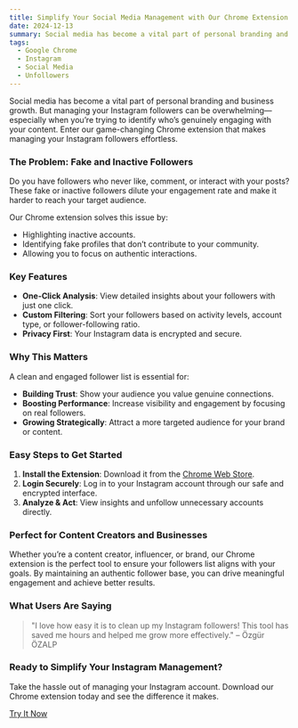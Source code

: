 ```yaml
---
title: Simplify Your Social Media Management with Our Chrome Extension - Unfolks
date: 2024-12-13
summary: Social media has become a vital part of personal branding and business growth. But managing your Instagram followers can be overwhelming—especially when you’re trying to identify who’s genuinely engaging with your content. Enter our game-changing Chrome extension that makes managing your Instagram followers effortless.
tags:
  - Google Chrome
  - Instagram
  - Social Media
  - Unfollowers
---
```


Social media has become a vital part of personal branding and business growth. But managing your Instagram followers can be overwhelming—especially when you’re trying to identify who’s genuinely engaging with your content. Enter our game-changing Chrome extension that makes managing your Instagram followers effortless.

### The Problem: Fake and Inactive Followers

Do you have followers who never like, comment, or interact with your posts? These fake or inactive followers dilute your engagement rate and make it harder to reach your target audience.

Our Chrome extension solves this issue by:

- Highlighting inactive accounts.
- Identifying fake profiles that don’t contribute to your community.
- Allowing you to focus on authentic interactions.

### Key Features

- **One-Click Analysis**: View detailed insights about your followers with just one click.
- **Custom Filtering**: Sort your followers based on activity levels, account type, or follower-following ratio.
- **Privacy First**: Your Instagram data is encrypted and secure.

### Why This Matters

A clean and engaged follower list is essential for:

- **Building Trust**: Show your audience you value genuine connections.
- **Boosting Performance**: Increase visibility and engagement by focusing on real followers.
- **Growing Strategically**: Attract a more targeted audience for your brand or content.

### Easy Steps to Get Started

1. **Install the Extension**: Download it from the <a href="https://chrome.google.com/webstore/detail/idgjpjkoddplmbdepekendpdbaibcgpc" target="_blank">Chrome Web Store</a>.
2. **Login Securely**: Log in to your Instagram account through our safe and encrypted interface.
3. **Analyze & Act**: View insights and unfollow unnecessary accounts directly.

### Perfect for Content Creators and Businesses

Whether you’re a content creator, influencer, or brand, our Chrome extension is the perfect tool to ensure your followers list aligns with your goals. By maintaining an authentic follower base, you can drive meaningful engagement and achieve better results.

### What Users Are Saying

> "I love how easy it is to clean up my Instagram followers! This tool has saved me hours and helped me grow more effectively." – Özgür ÖZALP

### Ready to Simplify Your Instagram Management?

Take the hassle out of managing your Instagram account. Download our Chrome extension today and see the difference it makes.

<a href="https://chrome.google.com/webstore/detail/idgjpjkoddplmbdepekendpdbaibcgpc" target="_blank">
	Try It Now
</a>
